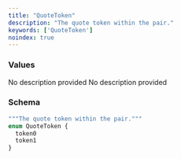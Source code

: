 ```yaml
---
title: "QuoteToken"
description: "The quote token within the pair."
keywords: ['QuoteToken']
noindex: true
---
```


### Values

<ResponseField name="token0" type="enum">
  No description provided
</ResponseField>

<ResponseField name="token1" type="enum">
  No description provided
</ResponseField>

### Schema


```graphql 
"""The quote token within the pair."""
enum QuoteToken {
  token0
  token1
}
```
